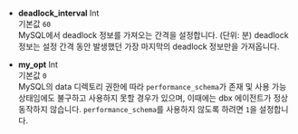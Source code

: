 * **deadlock_interval** <span class='type'>Int</span><br/>기본값 `60`<br/>
MySQL에서 deadlock 정보를 가져오는 간격을 설정합니다. (단위: 분) deadlock 정보는 설정 간격 동안 발생했던 가장 마지막의 deadlock 정보만을 가져옵니다.

* **my_opt** <span class='type'>Int</span><br/>기본값 `0`<br/>
MySQL의 data 디렉토리 권한에 따라 `performance_schema`가 존재 및 사용 가능 상태임에도 불구하고 사용하지 못할 경우가 있으며, 이때에는 dbx 에이전트가 정상 동작하지 않습니다. `performance_schema`를 사용하지 않도록 하려면 `1`을 설정합니다.